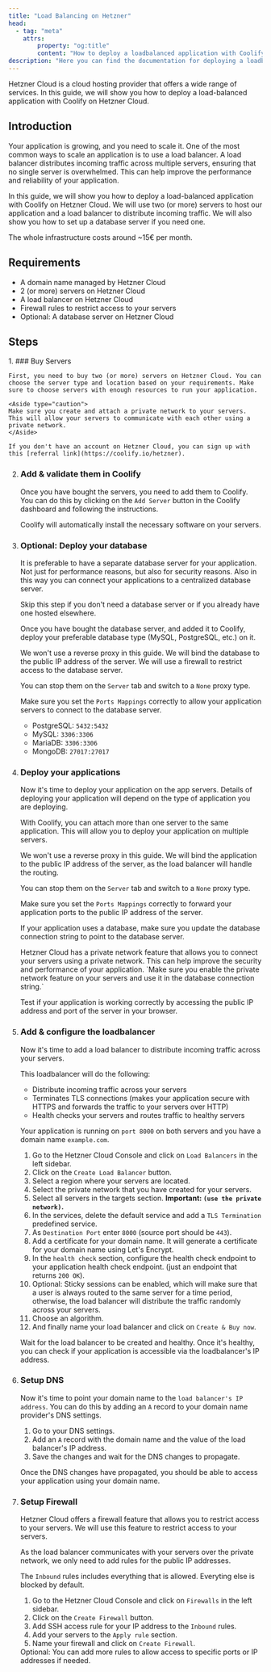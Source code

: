 ```yaml
---
title: "Load Balancing on Hetzner"
head:
  - tag: "meta"
    attrs:
        property: "og:title"
        content: "How to deploy a loadbalanced application with Coolify on Hetzner"
description: "Here you can find the documentation for deploying a loadbalanced application with Coolify on Hetzner."
---
```


Hetzner Cloud is a cloud hosting provider that offers a wide range of services. In this guide, we will show you how to deploy a load-balanced application with Coolify on Hetzner Cloud.

## Introduction

Your application is growing, and you need to scale it. One of the most common ways to scale an application is to use a load balancer. A load balancer distributes incoming traffic across multiple servers, ensuring that no single server is overwhelmed. This can help improve the performance and reliability of your application.

In this guide, we will show you how to deploy a load-balanced application with Coolify on Hetzner Cloud. We will use two (or more) servers to host our application and a load balancer to distribute incoming traffic. We will also show you how to set up a database server if you need one.

<Aside type="tip">The whole infrastructure costs around ~15€ per month.</Aside>

## Requirements

- A domain name managed by Hetzner Cloud
- 2 (or more) servers on Hetzner Cloud
- A load balancer on Hetzner Cloud
- Firewall rules to restrict access to your servers
- Optional: A database server on Hetzner Cloud

## Steps

<Steps>
1. ### Buy Servers

    First, you need to buy two (or more) servers on Hetzner Cloud. You can choose the server type and location based on your requirements. Make sure to choose servers with enough resources to run your application.

    <Aside type="caution">
    Make sure you create and attach a private network to your servers. This will allow your servers to communicate with each other using a private network.
    </Aside>

    If you don't have an account on Hetzner Cloud, you can sign up with this [referral link](https://coolify.io/hetzner).

2. ### Add & validate them in Coolify

    Once you have bought the servers, you need to add them to Coolify. You can do this by clicking on the `Add Server` button in the Coolify dashboard and following the instructions.

    Coolify will automatically install the necessary software on your servers.

3. ### Optional: Deploy your database

    It is preferable to have a separate database server for your application. Not just for performance reasons, but also for security reasons. Also in this way you can connect your applications to a centralized database server.

    Skip this step if you don't need a database server or if you already have one hosted elsewhere.

    Once you have bought the database server, and added it to Coolify, deploy your preferable database type (MySQL, PostgreSQL, etc.) on it.

    <Aside type="caution">
    We won't use a reverse proxy in this guide. We will bind the database to the public IP address of the server. We will use a firewall to restrict access to the database server.

    You can stop them on the `Server` tab and switch to a `None` proxy type.
    </Aside>

    Make sure you set the `Ports Mappings` correctly to allow your application servers to connect to the database server.

    - PostgreSQL: `5432:5432`
    - MySQL: `3306:3306`
    - MariaDB: `3306:3306`
    - MongoDB: `27017:27017`

4. ### Deploy your applications

    Now it's time to deploy your application on the app servers. Details of deploying your application will depend on the type of application you are deploying.

    With Coolify, you can attach more than one server to the same application. This will allow you to deploy your application on multiple servers.

    <Aside type="caution">
    We won't use a reverse proxy in this guide. We will bind the application to the public IP address of the server, as the load balancer will handle the routing.

    You can stop them on the `Server` tab and switch to a `None` proxy type.
    </Aside>

    Make sure you set the `Ports Mappings` correctly to forward your application ports to the public IP address of the server.

    If your application uses a database, make sure you update the database connection string to point to the database server.
    <Aside type="tip">
        Hetzner Cloud has a private network feature that allows you to connect your servers using a private network. This can help improve the security and performance of your application. `Make sure you enable the private network feature on your servers and use it in the database connection string.`
    </Aside>

    Test if your application is working correctly by accessing the public IP address and port of the server in your browser.

5. ### Add & configure the loadbalancer

    Now it's time to add a load balancer to distribute incoming traffic across your servers.

    This loadbalancer will do the following:
    - Distribute incoming traffic across your servers
    - Terminates TLS connections (makes your application secure with HTTPS and forwards the traffic to your servers over HTTP)
    - Health checks your servers and routes traffic to healthy servers

    Your application is running on `port 8000` on both servers and you have a domain name `example.com`.

    1. Go to the Hetzner Cloud Console and click on `Load Balancers` in the left sidebar.
    2. Click on the `Create Load Balancer` button.
    3. Select a region where your servers are located.
    4. Select the private network that you have created for your servers.
    5. Select all servers in the targets section. **Important: `(use the private network)`.**
    6. In the services, delete the default service and add a `TLS Termination` predefined service.
    7. As `Destination Port` enter `8000` (source port should be `443`).
    8. Add a certificate for your domain name. It will generate a certificate for your domain name using Let's Encrypt.
    9. In the `health check` section, configure the health check endpoint to your application health check endpoint. (just an endpoint that returns `200 OK`).
    10. Optional: Sticky sessions can be enabled, which will make sure that a user is always routed to the same server for a time period, otherwise, the load balancer will distribute the traffic randomly across your servers.
    11. Choose an algorithm.
    12. And finally name your load balancer and click on `Create & Buy now`.

    Wait for the load balancer to be created and healthy. Once it's healthy, you can check if your application is accessible via the loadbalancer's IP address.

6. ### Setup DNS

    Now it's time to point your domain name to the `load balancer's IP address`. You can do this by adding an `A` record to your domain name provider's DNS settings.

    1. Go to your DNS settings.
    2. Add an `A` record with the domain name and the value of the load balancer's IP address.
    3. Save the changes and wait for the DNS changes to propagate.

    Once the DNS changes have propagated, you should be able to access your application using your domain name.

7. ### Setup Firewall

    Hetzner Cloud offers a firewall feature that allows you to restrict access to your servers. We will use this feature to restrict access to your servers.

    As the load balancer communicates with your servers over the private network, we only need to add rules for the public IP addresses.

    The `Inbound` rules includes everything that is allowed. Everyting else is blocked by default.

    1. Go to the Hetzner Cloud Console and click on `Firewalls` in the left sidebar.
    2. Click on the `Create Firewall` button.
    3. Add SSH access rule for your IP address to the `Inbound` rules.
    4. Add your servers to the `Apply rule` section.
    5. Name your firewall and click on `Create Firewall`.

    <Aside type="tip">
    Optional: You can add more rules to allow access to specific ports or IP addresses if needed.
    </Aside>

</Steps>
